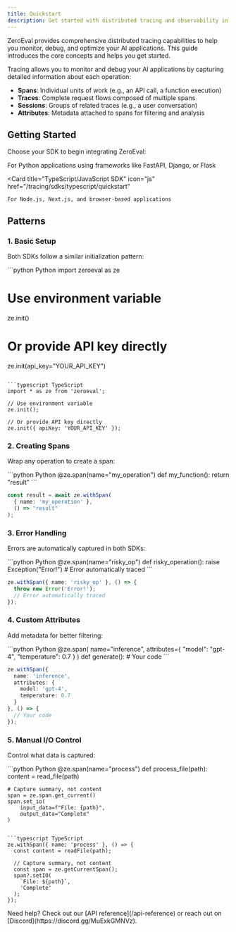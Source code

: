```yaml
---
title: Quickstart
description: Get started with distributed tracing and observability in ZeroEval
---
```


ZeroEval provides comprehensive distributed tracing capabilities to help you monitor, debug, and optimize your AI applications. This guide introduces the core concepts and helps you get started.

Tracing allows you to monitor and debug your AI applications by capturing detailed information about each operation:

- **Spans**: Individual units of work (e.g., an API call, a function execution)
- **Traces**: Complete request flows composed of multiple spans
- **Sessions**: Groups of related traces (e.g., a user conversation)
- **Attributes**: Metadata attached to spans for filtering and analysis

## Getting Started

Choose your SDK to begin integrating ZeroEval:

<CardGroup cols={2}>
  <Card 
    title="Python SDK" 
    icon="python" 
    href="/tracing/sdks/python/quickstart"
  >
    For Python applications using frameworks like FastAPI, Django, or Flask
  </Card>
  
  <Card 
    title="TypeScript/JavaScript SDK" 
    icon="js" 
    href="/tracing/sdks/typescript/quickstart"
  >
    For Node.js, Next.js, and browser-based applications
  </Card>
</CardGroup>

## Patterns

### 1. Basic Setup

Both SDKs follow a similar initialization pattern:

<CodeGroup>
```python Python
import zeroeval as ze

# Use environment variable
ze.init()

# Or provide API key directly
ze.init(api_key="YOUR_API_KEY")
```

```typescript TypeScript
import * as ze from 'zeroeval';

// Use environment variable
ze.init();

// Or provide API key directly
ze.init({ apiKey: 'YOUR_API_KEY' });
```
</CodeGroup>

### 2. Creating Spans

Wrap any operation to create a span:

<CodeGroup>
```python Python
@ze.span(name="my_operation")
def my_function():
    return "result"
```

```typescript TypeScript
const result = await ze.withSpan(
  { name: 'my_operation' },
  () => "result"
);
```
</CodeGroup>

### 3. Error Handling

Errors are automatically captured in both SDKs:

<CodeGroup>
```python Python
@ze.span(name="risky_op")
def risky_operation():
    raise Exception("Error!")
    # Error automatically traced
```

```typescript TypeScript
ze.withSpan({ name: 'risky_op' }, () => {
  throw new Error('Error!');
  // Error automatically traced
});
```
</CodeGroup>

### 4. Custom Attributes

Add metadata for better filtering:

<CodeGroup>
```python Python
@ze.span(
  name="inference",
  attributes={
    "model": "gpt-4",
    "temperature": 0.7
  }
)
def generate():
    # Your code
```

```typescript TypeScript
ze.withSpan({
  name: 'inference',
  attributes: {
    model: 'gpt-4',
    temperature: 0.7
  }
}, () => {
  // Your code
});
```
</CodeGroup>

### 5. Manual I/O Control

Control what data is captured:

<CodeGroup>
```python Python
@ze.span(name="process")
def process_file(path):
    content = read_file(path)
    
    # Capture summary, not content
    span = ze.span.get_current()
    span.set_io(
        input_data=f"File: {path}",
        output_data="Complete"
    )
```

```typescript TypeScript
ze.withSpan({ name: 'process' }, () => {
  const content = readFile(path);
  
  // Capture summary, not content
  const span = ze.getCurrentSpan();
  span?.setIO(
    `File: ${path}`,
    'Complete'
  );
});
```
</CodeGroup>

<Note>
  Need help? Check out our [API reference](/api-reference) or reach out on [Discord](https://discord.gg/MuExkGMNVz).
</Note>
